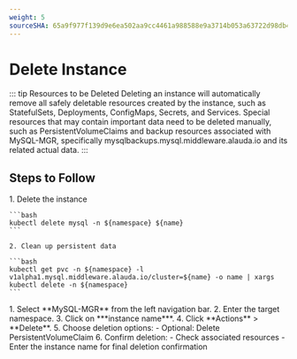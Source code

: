 ```yaml
---
weight: 5
sourceSHA: 65a9f977f139d9e6ea502aa9cc4461a988588e9a3714b053a63722d98db44e49
---
```


# Delete Instance

::: tip Resources to be Deleted
Deleting an instance will automatically remove all safely deletable resources created by the instance, such as StatefulSets, Deployments, ConfigMaps, Secrets, and Services. Special resources that may contain important data need to be deleted manually, such as PersistentVolumeClaims and backup resources associated with MySQL-MGR, specifically mysqlbackups.mysql.middleware.alauda.io and its related actual data.
:::

## Steps to Follow

<Tabs>
  <Tab label="CLI">
    1. Delete the instance

    ```bash
    kubectl delete mysql -n ${namespace} ${name}
    ```

    2. Clean up persistent data

    ```bash
    kubectl get pvc -n ${namespace} -l v1alpha1.mysql.middleware.alauda.io/cluster=${name} -o name | xargs kubectl delete -n ${namespace}
    ```
  </Tab>

  <Tab label="Web Console">
    1. Select **MySQL-MGR** from the left navigation bar.
    2. Enter the target namespace.
    3. Click on ***instance name***.
    4. Click **Actions** > **Delete**.
    5. Choose deletion options:
       - Optional: Delete PersistentVolumeClaim
    6. Confirm deletion:
       - Check associated resources
       - Enter the instance name for final deletion confirmation
  </Tab>
</Tabs>
